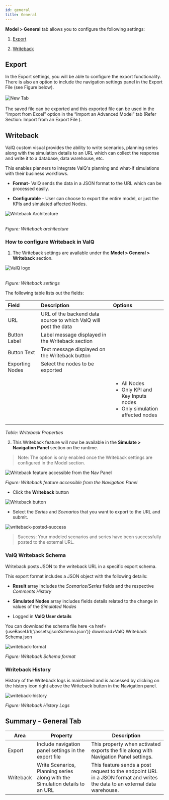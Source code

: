 ```yaml
---
id: general
title: General
---
```


**Model > General** tab allows you to configure the following settings:

1. [Export](#export)

2. [Writeback](#writeback)

## Export

<div style={{textAlign: 'justify'}}>
In the Export settings, you will be able to configure the export
functionality. There is also an option to include the navigation
settings panel in the Export File (see Figure below).
</div> <br />

<div style={{textAlign: 'center'}}>
  <Zoom>
<img alt="New Tab" src={useBaseUrl('/doc-images/model/gen1.png')} />
  </Zoom>
</div> <br />

<div style={{textAlign: 'justify'}}>
The saved file can be exported and this exported file can be used in the
“Import from Excel” option in the “Import an Advanced Model” tab (Refer <Link to={useBaseUrl('/docs/model/new#4b-import-from-an-export-file')}> Section: Import from an Export File  </Link>).
</div>

<!--
## License Registration

You will be able to enter the ValQ license in the Text Box to get the latest features (see Figure below).

<div style={{textAlign: 'center'}}>
  <Zoom>
<img alt="New Tab" src={useBaseUrl('/doc-images/model/gen2.png')} />
  </Zoom>
</div>
-->

## Writeback

ValQ custom visual provides the ability to write scenarios, planning series along with the simulation details to an URL which can collect the response and write it to a database, data warehouse, etc.

This enables planners to integrate ValQ's planning and what-if simulations with their business workflows.

- **Format**- ValQ sends the data in a JSON format to the URL which can be processed easily.

- **Configurable** - User can choose to export the entire model, or just the KPIs and simulated affected Nodes.

<div style={{textAlign: 'center'}}>
  <Zoom>
<img alt="Writeback Architecture" src={useBaseUrl('/doc-images/model/writeback/writeback-architecture.png')} />
  </Zoom>
</div> <br />

*Figure: Writeback architecture*

### How to configure Writeback in ValQ

1. The Writeback settings are available under the **Model > General > Writeback** section.

<div style={{textAlign: 'center'}}>
  <Zoom>
<img alt="ValQ logo" src={useBaseUrl('/doc-images/model/writeback/writeback_settings.png')} />
  </Zoom>
</div> <br />

*Figure: Writeback settings*

The following table lists out the fields:

| Field | Description | Options |
| :--- | :--- | :--- |
| URL | URL of the backend data source to which ValQ will post the data | |
| Button Label | Label message displayed in the Writeback section | |
| Button Text | Text message displayed on the Writeback button | |
| Exporting Nodes | Select the nodes to be exported | |
| | |  <ul><li>All Nodes</li><li>Only KPI and Key Inputs nodes</li><li>Only simulation affected nodes</li></ul>|

*Table: Writeback Properties*

2. This Writeback feature will now be available in the **Simulate > Navigation Panel** section on the runtime.

> Note: The option is only enabled once the Writeback settings are configured in the Model section.

<div style={{textAlign: 'center'}}>
  <Zoom>
<img alt="Writeback feature accessible from the Nav Panel" src={useBaseUrl('/doc-images/model/writeback/navpanel_writeback_icon.png')} />
  </Zoom>
</div>

*Figure: Writeback feature accessible from the Navigation Panel*

  - Click the **Writeback** button

<div style={{textAlign: 'center'}}>
  <Zoom>
<img alt="Writeback button" src={useBaseUrl('/doc-images/model/writeback/series_scenario_select.png')} />
  </Zoom>
</div>

  - Select the *Series* and *Scenarios* that you want to export to the URL and submit.

<div style={{textAlign: 'center'}}>
  <Zoom>
<img alt="writeback-posted-success" src={useBaseUrl('/doc-images/model/writeback/writeback-posted-success.png')} />
  </Zoom>
</div>

> Success: Your modeled scenarios and series have been successfully posted to the external URL.

### ValQ Writeback Schema

Writeback posts JSON to the writeback URL in a specific export schema.

This export format includes a JSON object with the following details:

- **Result** array includes the *Scenarios/Series* fields and the respective *Comments History*

- **Simulated Nodes** array includes fields details related to the change in values of the *Simulated Nodes*

- Logged in **ValQ User details**

You can download the schema file here <a href={useBaseUrl('/assets/jsonSchema.json')} download>ValQ Writeback Schema.json</a>

<div style={{textAlign: 'center'}}>
  <Zoom>
<img alt="writeback-format" src={useBaseUrl('/doc-images/model/writeback/writeback-format.png')} />
  </Zoom>
</div>

*Figure: Writeback Schema format*

### Writeback History

History of the Writeback logs is maintained and is accessed by clicking on the history icon right above the Writeback button in the Navigation panel.

<div style={{textAlign: 'center'}}>
  <Zoom>
<img alt="writeback-history" src={useBaseUrl('/doc-images/model/writeback/writeback_history_logs.png')} />
  </Zoom>
</div>

*Figure: Writeback History Logs*

## Summary - General Tab

| Area                 | Property                                             | Description                                                                                                                       |
| -------------------- | ---------------------------------------------------- | --------------------------------------------------------------------------------------------------------------------------------- |
| Export               | Include navigation panel settings in the export file | This property when activated exports the file along with Navigation Panel settings.                                               |
| Writeback | Write Scenarios, Planning series along with the Simulation details to an URL | This feature sends a post request to the endpoint URL in a JSON format and writes the data to an external data warehouse. |

<!--
| License Registration            | Unlock additional features                | You will be able to enter the ValQ license in the Text Box to get the latest features.     |
-->


